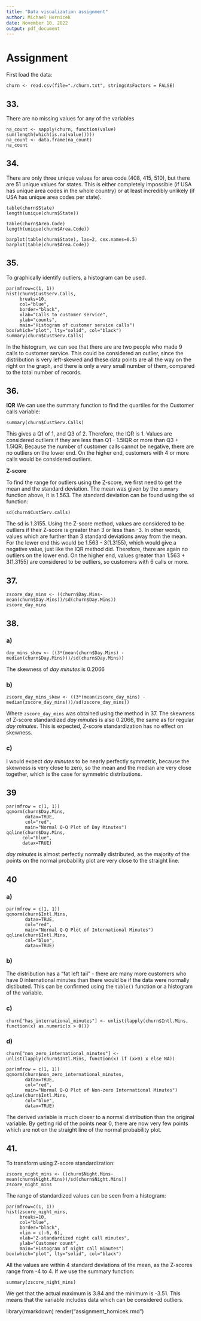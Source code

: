 ```yaml
---
title: "Data visualization assignment"
author: Michael Hornicek
date: November 10, 2022
output: pdf_document
---
```


# Assignment

First load the data:

`churn <- read.csv(file="./churn.txt", stringsAsFactors = FALSE)`

## 33.

There are no missing values for any of the variables

```
na_count <- sapply(churn, function(value) sum(length(which(is.na(value)))))
na_count <- data.frame(na_count)
na_count
```

## 34.

There are only three unique values for area code (408, 415, 510), but there are 51 unique values for states. This is either completely impossible (if USA has unique area codes in the whole country) or at least incredibly unlikely (if USA has unique area codes per state).

```
table(churn$State)
length(unique(churn$State))

table(churn$Area.Code)
length(unique(churn$Area.Code))

barplot(table(churn$State), las=2, cex.names=0.5)
barplot(table(churn$Area.Code))
```

## 35.

To graphically identify outliers, a histogram can be used.

```
par(mfrow=c(1, 1))
hist(churn$CustServ.Calls,
     breaks=10,
     col="blue",
     border="black",
     xlab="Calls to customer service",
     ylab="counts",
     main="Histogram of customer service calls")
box(which="plot", lty="solid", col="black")
summary(churn$CustServ.Calls)
```


In the histogram, we can see that there are are two people who made 9 calls to customer service. This could be considered an outlier, since the distribution is very left-skewed and these data points are all the way on the right on the graph, and there is only a very small number of them, compared to the total number of records.

## 36.

**IQR**
We can use the summary function to find the quartiles for the Customer calls variable:

```
summary(churn$CustServ.Calls)
```

This gives a Q1 of 1, and Q3 of 2. Therefore, the IQR is 1. Values are considered outliers if they are less than Q1 - 1.5IQR or more than Q3 + 1.5IQR. Because the number of customer calls cannot be negative, there are no outliers on the lower end. On the higher end, customers with 4 or more calls would be considered outliers.

**Z-score**

To find the range for outliers using the Z-score, we first need to get the mean and the standard deviation. The mean was given by the `summary` function above, it is 1.563. The standard deviation can be found using the `sd` function:

```
sd(churn$CustServ.calls)
```

The sd is 1.3155. Using the Z-score method, values are considered to be outliers if their Z-score is greater than 3 or less than -3. In other words, values which are further than 3 standard deviations away from the mean. For the lower end this would be 1.563 - 3(1.3155), which would give a negative value, just like the IQR method did. Therefore, there are again no outliers on the lower end. On the higher end, values greater than 1.563 + 3(1.3155) are considered to be outliers, so customers with 6 calls or more.

## 37.

```
zscore_day_mins <- ((churn$Day.Mins-mean(churn$Day.Mins))/sd(churn$Day.Mins))
zscore_day_mins
```

## 38.

### a)
```
day_mins_skew <- ((3*(mean(churn$Day.Mins) - median(churn$Day.Mins)))/sd(churn$Day.Mins))
```
The skewness of *day minutes* is 0.2066

### b)

```
zscore_day_mins_skew <- ((3*(mean(zscore_day_mins) - median(zscore_day_mins)))/sd(zscore_day_mins))
```
Where `zscore_day_mins` was obtained using the method in 37. The skewness of Z-score standardized *day minutes* is also 0.2066, the same as for regular *day minutes*. This is expected, Z-score standardization has no effect on skewness.

### c)

I would expect *day minutes* to be nearly perfectly symmetric, because the skewness is very close to zero, so the mean and the median are very close together, which is the case for symmetric distributions.

## 39

```
par(mfrow = c(1, 1))
qqnorm(churn$Day.Mins,
       datax=TRUE,
       col="red",
       main="Normal Q-Q Plot of Day Minutes")
qqline(churn$Day.Mins,
      col="blue",
      datax=TRUE)
```

*day minutes* is almost perfectly normally distributed, as the majority of the points on the normal probability plot are very close to the straight line. 

## 40

### a)
```
par(mfrow = c(1, 1))
qqnorm(churn$Intl.Mins,
       datax=TRUE,
       col="red",
       main="Normal Q-Q Plot of International Minutes")
qqline(churn$Intl.Mins,
       col="blue",
       datax=TRUE)
```

### b)

The distribution has a "fat left tail" - there are many more customers who have 0 international minutes than there would be if the data were normally distibuted. This can be confirmed using the `table()` function or a histogram of the variable.



### c)

```
churn["has_international_minutes"] <- unlist(lapply(churn$Intl.Mins, function(x) as.numeric(x > 0)))
```

### d)

```
churn["non_zero_international_minutes"] <-unlist(lapply(churn$Intl.Mins, function(x) if (x>0) x else NA))

par(mfrow = c(1, 1))
qqnorm(churn$non_zero_international_minutes,
       datax=TRUE,
       col="red",
       main="Normal Q-Q Plot of Non-zero International Minutes")
qqline(churn$Intl.Mins,
       col="blue",
       datax=TRUE)

```

The derived variable is much closer to a normal distribution than the original variable. By getting rid of the points near 0, there are now very few points which are not on the straight line of the normal probability plot.

## 41.

To transform using Z-score standardization:

```
zscore_night_mins <- ((churn$Night.Mins-mean(churn$Night.Mins))/sd(churn$Night.Mins))
zscore_night_mins
```

The range of standardized values can be seen from a histogram:

```
par(mfrow=c(1, 1))
hist(zscore_night_mins,
     breaks=10,
     col="blue",
     border="black",
     xlim = c(-6, 6),
     xlab="Z-standardized night call minutes",
     ylab="Customer count",
     main="Histogram of night call minutes")
box(which="plot", lty="solid", col="black")
```

All the values are within 4 standard deviations of the mean, as the Z-scores range from -4 to 4. If we use the summary function:

```
summary(zscore_night_mins)
```

We get that the actual maximum is 3.84 and the minimum is -3.51. This means that the variable includes data which can be considered outliers.



library(rmarkdown)
render("assignment_hornicek.rmd")